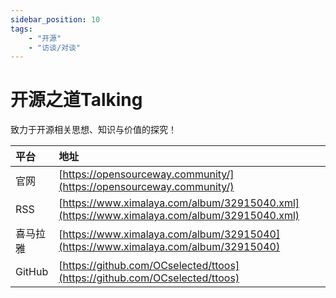 ---
sidebar_position: 10
tags:
    - "开源"
    - "访谈/对谈"
---

# 开源之道Talking

致力于开源相关思想、知识与价值的探究！

| 平台 | 地址 |
|:--|:----|
| 官网 | [https://opensourceway.community/](https://opensourceway.community/) |
| RSS | [https://www.ximalaya.com/album/32915040.xml](https://www.ximalaya.com/album/32915040.xml) |
| 喜马拉雅 | [https://www.ximalaya.com/album/32915040](https://www.ximalaya.com/album/32915040) |
| GitHub | [https://github.com/OCselected/ttoos](https://github.com/OCselected/ttoos) |
